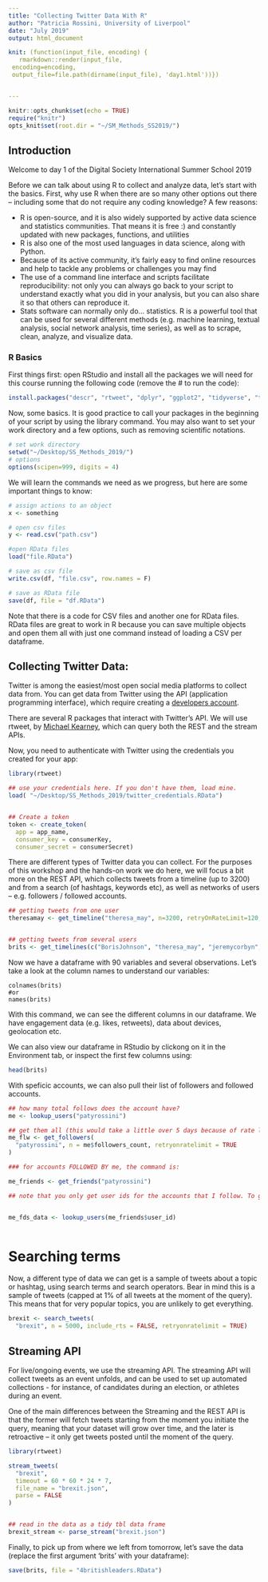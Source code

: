 ```yaml
---
title: "Collecting Twitter Data With R"
author: "Patricia Rossini, University of Liverpool"
date: "July 2019"
output: html_document

knit: (function(input_file, encoding) {
   rmarkdown::render(input_file,
 encoding=encoding,
 output_file=file.path(dirname(input_file), 'day1.html'))})


---
```

```r
knitr::opts_chunk$set(echo = TRUE)
require("knitr")
opts_knit$set(root.dir = "~/SM_Methods_SS2019/")
```


## Introduction 

Welcome to day 1 of the Digital Society International Summer School 2019

Before we can talk about using R to collect and analyze data, let's start with the basics. 
First, why use R when there are so many other options out there -- including some that do not require any coding knowledge? A few reasons: 

- R is open-source, and it is also widely supported by active data science and statistics communities. That means it is free :) and constantly updated with new packages, functions, and utilities 
- R is also one of the most used languages in data science, along with Python. 
- Because of its active community, it's fairly easy to find online resources and help to tackle any problems or challenges you may find
- The use of a command line interface and scripts facilitate reproducibility: not only you can always go back to your script to understand exactly what you did in your analysis, but you can also share it so that others can reproduce it. 
- Stats software can normally only do... statistics. R is a powerful tool that can be used for several different methods (e.g. machine learning, textual analysis, social network analysis, time series), as well as to scrape, clean,  analyze, and visualize data.



### R Basics
First things first: open RStudio and install all the packages we will need for this course running the following code (remove the # to run the code):

```r
install.packages("descr", "rtweet", "dplyr", "ggplot2", "tidyverse", "tidytext", "glue", "stringr", "wordcloud", "lubridate")
```

Now, some basics. 
It is good practice to call your packages in the beginning of your script by using the library command. You may also want to set your work directory and a few options, such as removing scientific notations.


```r
# set work directory
setwd("~/Desktop/SS_Methods_2019/")
# options
options(scipen=999, digits = 4)

```

We will learn the commands we need as we progress, but here are some important things to know: 


```r
# assign actions to an object
x <- something

# open csv files
y <- read.csv("path.csv")

#open RData files
load("file.RData")

# save as csv file
write.csv(df, "file.csv", row.names = F)

# save as RData file
save(df, file = "df.RData")
```

Note that there is a code for CSV files and another one for RData files. RData files are great to work in R because you can save multiple objects and open them all with just one command instead of loading a CSV per dataframe. 



## Collecting Twitter Data:

Twitter is among the easiest/most open social media platforms to collect data from. You can get data from Twitter using the API (application programming interface), which require creating a [developers account](http://dev.twitter.com). 

There are several R packages that interact with Twitter's API. We will use rtweet, by [Michael Kearney](https://rtweet.info/articles/intro.html), which can query both the REST and the stream APIs.

Now, you need to authenticate with Twitter using the credentials you created for your app:

```r

library(rtweet)

## use your credentials here. If you don't have them, load mine. 
load( "~/Desktop/SS_Methods_2019/twitter_credentials.RData")


## Create a token
token <- create_token(
  app = app_name,
  consumer_key = consumerKey,
  consumer_secret = consumerSecret) 

```

There are different types of Twitter data you can collect. 
For the purposes of this workshop and the hands-on work we do here, we will focus a bit more on the REST API, which collects tweets from a timeline (up to 3200) and from a search (of hashtags, keywords etc), as well as networks of users -- e.g. followers / followed accounts.



```r

## getting tweets from one user
theresamay <- get_timeline("theresa_may", n=3200, retryOnRateLimit=120, resultType = "recent")


## getting tweets from several users
brits <- get_timelines(c("BorisJohnson", "theresa_may", "jeremycorbyn", "Jeremy_Hunt") , n=3200, retryOnRateLimit=120, resultType = "recent")


``` 

Now we have a dataframe with 90 variables and several observations. Let's take a look at the column names to understand our variables:

```checking

colnames(brits)
#or
names(brits)

```


With this command, we can see the different columns in our dataframe. We have engagement data (e.g. likes, retweets), data about devices, geolocation etc.

We can also view our dataframe in RStudio by clickong on it in the Environment tab, or inspect the first few columns using: 

```r

head(brits)

```




With speficic accounts, we can also pull their list of followers and followed accounts.

```r
## how many total follows does the account have?
me <- lookup_users("patyrossini")

## get them all (this would take a little over 5 days because of rate limits)
me_flw <- get_followers(
  "patyrossini", n = me$followers_count, retryonratelimit = TRUE
)

### for accounts FOLLOWED BY me, the command is:

me_friends <- get_friends("patyrossini")

## note that you only get user ids for the accounts that I follow. To get more information, we need to look them up:


me_fds_data <- lookup_users(me_friends$user_id)



```


# Searching terms

Now, a different type of data we can get is a sample of tweets about a topic or hashtag, using search terms and search operators. Bear in mind this is a sample of tweets (capped at 1% of all tweets at the moment of the query). This means that for very popular topics, you are unlikely to get everything. 


```r
brexit <- search_tweets(
  "brexit", n = 5000, include_rts = FALSE, retryonratelimit = TRUE)

```


## Streaming API

For live/ongoing events, we use the streaming API. The streaming API will collect tweets as an event unfolds, and can be used to set up automated collections - for instance, of candidates during an election, or athletes during an event.

One of the main differences between the Streaming and the REST API is that the former will fetch tweets starting from the moment you initiate the query, meaning that your dataset will grow over time, and the later is retroactive -- it only get tweets posted until the moment of the query. 


```r
library(rtweet)

stream_tweets(
  "brexit",
  timeout = 60 * 60 * 24 * 7,
  file_name = "brexit.json",
  parse = FALSE
)


## read in the data as a tidy tbl data frame
brexit_stream <- parse_stream("brexit.json")

```



Finally, to pick up from where we left from tomorrow, let's save the data (replace the first argument 'brits' with your dataframe): 

```r

save(brits, file = "4britishleaders.RData")
```



